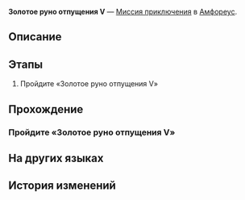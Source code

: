 {{Дополнить|Диалоги.}}
{{Миссия Инфобокс
|id              = 8030114
|Название        = 
|Изображение     = Миссия Освоения Золотое руно отпущения V.png
|Тип             = Миссия приключения
|События         = 
|Глава           = 
|Условия         = 
|Персонажи       = Первопроходец
|СтартЛокация    = Золотое руно отпущения V
|Мир             = Амфореус
|Локации         = Золотое руно отпущения V
|Предыдущая      = 
|Следующая       = 
|Награды         = 
}}
'''Золотое руно отпущения V''' — [[Миссия приключения]] в [[Амфореус]].

==Описание==
{{Описание|<!--официальное описание из Перекрёстка судеб-->}}

==Этапы==
# Пройдите «Золотое руно отпущения V»

==Прохождение==
{{Дополнить}}

===Пройдите «Золотое руно отпущения V»===
{{Описание миссии|локация=Золотое руно отпущения V|Все комнаты гипогея надёжно запечатаны. Эта находится под защитой золотого руна отпущения. Продолжить путь можно, лишь пройдя испытание.}}
{{Диалог Начало}}

{{Диалог Конец}}

==На других языках==
{{На других языках
|en   = Golden Scapegoat: Room V
|zhs  = 黄金替罪羊-房间Ⅴ
|zht  = 黃金替罪羔羊-房間Ⅴ
|ja   = 黄金のスケープゴート：部屋V
|ko   = 황금 희생양-방Ⅴ
|es   = Chivo expiatorio dorado: sala V
|fr   = Salle V du Bouc émissaire doré
|ru   = Золотое руно отпущения V
|th   = แพะรับบาปทองคำ: ห้อง V
|vi   = Con Dê Gánh Tội Vàng: Phòng V
|de   = Goldener Sündenbock: Raum V
|id   = Kambing Hitam Emas: Ruangan V
|pt   = Bode Expiatório Dourado: Sala V
}}

==История изменений==
{{История изменений|3.0}}
